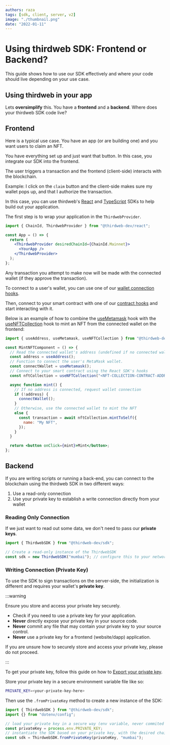 ```yaml
---
authors: raza
tags: [sdk, client, server, v2]
image: "./thumbnail.png"
date: "2022-01-11"
---
```


# Using thirdweb SDK: Frontend or Backend?

This guide shows how to use our SDK effectively and where your code should live depending on your use case.

<!-- truncate -->

## Using thirdweb in your app

Lets **oversimplify** this. You have a **frontend** and a **backend**. Where does your thirdweb SDK code live?

## Frontend

Here is a typical use case. You have an app (or are building one) and you want users to claim an NFT.

You have everything set up and just want that button. In this case, you integrate our SDK into the frontend.

The user triggers a transaction and the frontend (client-side) interacts with the blockchain.

Example: I click on the `claim` button and the client-side makes sure my wallet pops up, and that I authorize the transaction.

In this case, you can use thirdweb's [React](/react) and [TypeScript](/typescript) SDKs to help build out your application.

The first step is to wrap your application in the `ThirdwebProvider`.

```jsx title="App.jsx"
import { ChainId, ThirdwebProvider } from "@thirdweb-dev/react";

const App = () => {
  return (
    <ThirdwebProvider desiredChainId={ChainId.Mainnet}>
      <YourApp />
    </ThirdwebProvider>
  );
};
```

Any transaction you attempt to make now will be made with the connected wallet (if they approve the transaction).

To connect to a user's wallet, you can use one of our [wallet connection hooks](https://portal.thirdweb.com/react/category/wallet-connection).

Then, connect to your smart contract with one of our [contract hooks](https://portal.thirdweb.com/react/category/contracts) and start interacting with it.

Below is an example of how to combine the [useMetamask](https://portal.thirdweb.com/react/react.usemetamask) hook with the
[useNFTCollection](https://portal.thirdweb.com/react/react.usenftcollection) hook to mint an NFT from the connected wallet on the frontend:

```jsx
import { useAddress, useMetamask, useNFTCollection } from "@thirdweb-dev/react";

const MintNFTComponent = () => {
  // Read the connected wallet's address (undefined if no connected wallet)
  const address = useAddress();
  // Function to connect the user's MetaMask wallet.
  const connectWallet = useMetamask();
  // Connect to your smart contract using the React SDK's hooks
  const nftCollection = useNFTCollection("<NFT-COLLECTION-CONTRACT-ADDRESS>");

  async function mint() {
    // If no address is connected, request wallet connection
    if (!address) {
      connectWallet();
    }
    // Otherwise, use the connected wallet to mint the NFT
    else {
      const transaction = await nftCollection.mintToSelf({
        name: "My NFT",
      });
    }
  }

  return <button onClick={mint}>Mint</button>;
};
```

## Backend

If you are writing scripts or running a back-end, you can connect to the blockchain using the thirdweb SDK in two different ways:

1. Use a read-only connection
2. Use your private key to establish a write connection directly from your wallet

### Reading Only Connection

If we just want to read out some data, we don't need to pass our **private keys**.

```jsx
import { ThirdwebSDK } from "@thirdweb-dev/sdk";

// Create a read-only instance of the ThirdwebSDK
const sdk = new ThirdwebSDK("mumbai"); // configure this to your network
```

### Writing Connection (Private Key)

To use the SDK to sign transactions on the server-side, the initialization is different and requires your wallet's **private key**.

:::warning

Ensure you store and access your private key securely.

- Check if you need to use a private key for your application.
- **Never** directly expose your private key in your source code.
- **Never** commit any file that may contain your private key to your source control.
- **Never** use a private key for a frontend (website/dapp) application.

If you are unsure how to securely store and access your private key, please do not proceed.

:::

To get your private key, follow this guide on how to [Export your private key](/guides/create-a-metamask-wallet#export-your-private-key).

Store your private key in a secure environment variable file like so:

```bash title=".env"
PRIVATE_KEY=<your-private-key-here>
```

Then use the `.fromPrivateKey` method to create a new instance of the SDK:

```jsx
import { ThirdwebSDK } from "@thirdweb-dev/sdk";
import {} from "dotenv/config";

// load your private key in a secure way (env variable, never commited to git)
const privateKey = process.env.PRIVATE_KEY;
// instantiate the SDK based on your private key, with the desired chain to connect to
const sdk = ThirdwebSDK.fromPrivateKey(privateKey, "mumbai");
```
